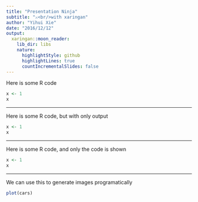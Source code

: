 ```yaml
---
title: "Presentation Ninja"
subtitle: "⚔<br/>with xaringan"
author: "Yihui Xie"
date: "2016/12/12"
output:
  xaringan::moon_reader:
    lib_dir: libs
    nature:
      highlightStyle: github
      highlightLines: true
      countIncrementalSlides: false
---
```


Here is some R code

```r
x <- 1
x
```

---

Here is some R code, but with only output

```r
x <- 1
x
```

---

Here is some R code, and only the code is shown

```r
x <- 1
x
```

---

We can use this to generate images programatically

```r
plot(cars)
```
